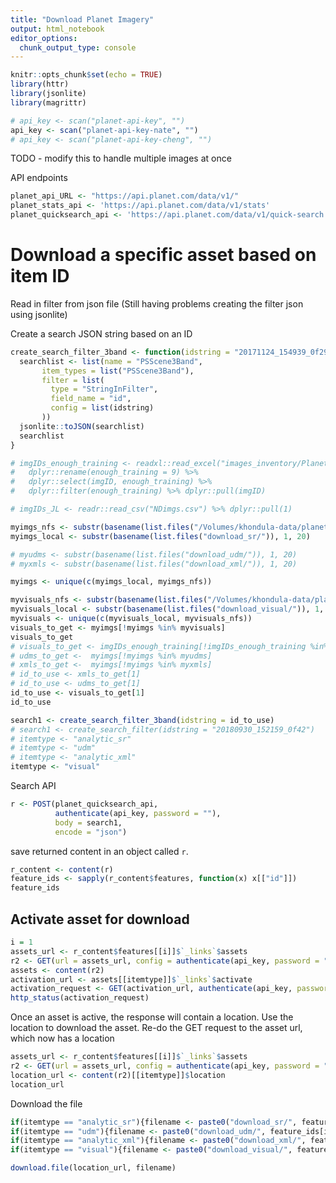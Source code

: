```yaml
---
title: "Download Planet Imagery"
output: html_notebook
editor_options: 
  chunk_output_type: console
---
```


```r
knitr::opts_chunk$set(echo = TRUE)
library(httr)
library(jsonlite)
library(magrittr)
```

```r
# api_key <- scan("planet-api-key", "")
api_key <- scan("planet-api-key-nate", "")
# api_key <- scan("planet-api-key-cheng", "")
```

TODO - modify this to handle multiple images at once

API endpoints

```r
planet_api_URL <- "https://api.planet.com/data/v1/"
planet_stats_api <- 'https://api.planet.com/data/v1/stats'
planet_quicksearch_api <- 'https://api.planet.com/data/v1/quick-search'
```

# Download a specific asset based on item ID

Read in filter from json file (Still having problems creating the filter json using jsonlite)

Create a search JSON string based on an ID

```r
create_search_filter_3band <- function(idstring = "20171124_154939_0f29"){
  searchlist <- list(name = "PSScene3Band",
       item_types = list("PSScene3Band"),
       filter = list(
         type = "StringInFilter",
         field_name = "id",
         config = list(idstring)
       ))
  jsonlite::toJSON(searchlist)
  searchlist
}
```

```r
# imgIDs_enough_training <- readxl::read_excel("images_inventory/Planet Data.xlsx", sheet = "Planet_pipeline", skip = 1) %>%
#   dplyr::rename(enough_training = 9) %>%
#   dplyr::select(imgID, enough_training) %>%
#   dplyr::filter(enough_training) %>% dplyr::pull(imgID)
```

```r
# imgIDs_JL <- readr::read_csv("NDimgs.csv") %>% dplyr::pull(1)
```

```r
myimgs_nfs <- substr(basename(list.files("/Volumes/khondula-data/planetmethane/data/")), 1, 20)
myimgs_local <- substr(basename(list.files("download_sr/")), 1, 20)

# myudms <- substr(basename(list.files("download_udm/")), 1, 20)
# myxmls <- substr(basename(list.files("download_xml/")), 1, 20)

myimgs <- unique(c(myimgs_local, myimgs_nfs))

myvisuals_nfs <- substr(basename(list.files("/Volumes/khondula-data/planetmethane/metadata/download_visual")), 1, 20)
myvisuals_local <- substr(basename(list.files("download_visual/")), 1, 20)
myvisuals <- unique(c(myvisuals_local, myvisuals_nfs))
visuals_to_get <- myimgs[!myimgs %in% myvisuals]
visuals_to_get
# visuals_to_get <- imgIDs_enough_training[!imgIDs_enough_training %in% myvisuals]
# udms_to_get <-  myimgs[!myimgs %in% myudms]
# xmls_to_get <-  myimgs[!myimgs %in% myxmls]
# id_to_use <- xmls_to_get[1]
# id_to_use <- udms_to_get[1]
id_to_use <- visuals_to_get[1]
id_to_use
```

```r
search1 <- create_search_filter_3band(idstring = id_to_use)
# search1 <- create_search_filter(idstring = "20180930_152159_0f42")
# itemtype <- "analytic_sr"
# itemtype <- "udm"
# itemtype <- "analytic_xml"
itemtype <- "visual"

```

Search API 

```r
r <- POST(planet_quicksearch_api,
          authenticate(api_key, password = ""),
          body = search1,
          encode = "json")
```

save returned content in an object called `r`.

```r
r_content <- content(r)
feature_ids <- sapply(r_content$features, function(x) x[["id"]])
feature_ids
```

## Activate asset for download

```r
i = 1
assets_url <- r_content$features[[i]]$`_links`$assets
r2 <- GET(url = assets_url, config = authenticate(api_key, password = ""))
assets <- content(r2)
activation_url <- assets[[itemtype]]$`_links`$activate
activation_request <- GET(activation_url, authenticate(api_key, password = ""))
http_status(activation_request)
```

Once an asset is active, the response will contain a location. Use the location to download the asset.
Re-do the GET request to the asset url, which now has a location

```r
assets_url <- r_content$features[[i]]$`_links`$assets
r2 <- GET(url = assets_url, config = authenticate(api_key, password = ""))
location_url <- content(r2)[[itemtype]]$location
location_url
```

Download the file
```r
if(itemtype == "analytic_sr"){filename <- paste0("download_sr/", feature_ids[i], "_", itemtype, ".tiff")}
if(itemtype == "udm"){filename <- paste0("download_udm/", feature_ids[i], "_", itemtype, ".tiff")}
if(itemtype == "analytic_xml"){filename <- paste0("download_xml/", feature_ids[i], "_", itemtype, ".xml")}
if(itemtype == "visual"){filename <- paste0("download_visual/", feature_ids[i], "_", itemtype, ".tiff")}

download.file(location_url, filename)
```


